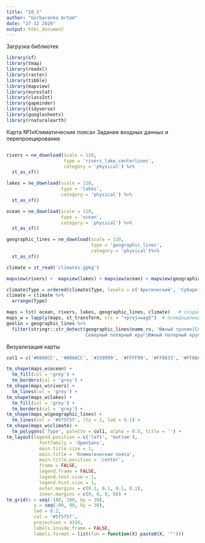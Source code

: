 ```yaml
---
title: "10_1"
author: "Gorbarenko Artem"
date: "27 12 2020"
output: html_document
---
```



Загрузка библиотек
```r
library(sf)
library(tmap)
library(readxl)
library(raster)
library(tibble)
library(mapview)
library(eurostat)
library(classInt)
library(gapminder)
library(tidyverse)
library(googlesheets)
library(rnaturalearth)
```
Карта №1«Климатические пояса» Задание входных данных и перепроецирование

```r
```


```r
rivers = ne_download(scale = 110, 
                     type = 'rivers_lake_centerlines', 
                     category = 'physical') %>% 
  st_as_sf() 

lakes = ne_download(scale = 110, 
                    type = 'lakes', 
                    category = 'physical') %>% 
  st_as_sf()

ocean = ne_download(scale = 110, 
                    type = 'ocean', 
                    category = 'physical') %>% 
  st_as_sf() 

geographic_lines = ne_download(scale = 110, 
                               type = 'geographic_lines', 
                               category = 'physical')%>% 
  st_as_sf() 

climate = st_read('climates.gpkg') 

mapview(rivers) +  mapview(lakes) + mapview(ocean) + mapview(geographic_lines)


```

```r
climate$Type = ordered(climate$Type, levels = c('Арктический', 'Субарктический', 'Умеренный', 'Субтропический', 'Тропический', 'Субэкваториальный', 'Экваториальный')) #для упорядочения названий
climate = climate %>% 
  arrange(Type)

maps = lst( ocean, rivers, lakes, geographic_lines, climate)   # создание списка для возможности общего трансформирования
maps_w = lapply(maps, st_transform, crs = "+proj=wag5")  # псевдоцилиндрическая проекция Вагнера
geolin = geographic_lines %>% 
  filter(stringr::str_detect(geographic_lines$name_ru, 'Южный тропик|Северный тропик|
                             Северный полярный круг|Южный полярный круг')) # для подписей линий
```



Визуализация карты
```r
col1 = c('#6600CC', '#0066CC', '#339999', '#FFFF99', '#FF6633', '#FF6666', '#FF3333') # цвета климатических поясов

tm_shape(maps_w$ocean) +
  tm_fill(col = 'grey') +
  tm_borders(col = 'grey') +
tm_shape(maps_w$rivers) +
  tm_lines(col = 'grey') +
tm_shape(maps_w$lakes) +
  tm_fill(col = 'grey') +
  tm_borders(col = 'grey') +
tm_shape(maps_w$geographic_lines) +
  tm_lines(col = '#5f5f5f', lty = 2, lwd = 0.1) +
tm_shape(maps_w$climate) +
  tm_polygons('Type', palette = col1, alpha = 0.5, title = '') +
tm_layout(legend.position = c('left', 'bottom'),
            fontfamily = 'OpenSans',
            main.title.size = 1,
            main.title = 'Климатические пояса',
            main.title.position = 'center',
            frame = FALSE,
            legend.frame = FALSE,
            legend.text.size = 1,
            legend.hist.size = 1,
            outer.margins = c(0.1, 0.1, 0.1, 0.1),
            inner.margins = c(0, 0, 0, 0)) +
tm_grid(x = seq(-180, 180, by = 30),
          y = seq(-90, 90, by = 30),
          lwd = 0.2,
          col = '#5f5f5f',
          projection = 4326,
          labels.inside.frame = FALSE,
          labels.format = list(fun = function(X) paste0(X, '°')))
```
